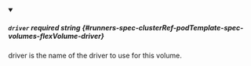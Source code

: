 
<details className="config-field" data-expandable="false" open>
<summary>

##### `driver` <span className="config-field-required" data-required="true">required</span> <span className="config-field-type">string</span> <span className="config-field-default"></span> <span className="config-field-enum"></span> {#runners-spec-clusterRef-podTemplate-spec-volumes-flexVolume-driver}

driver is the name of the driver to use for this volume.

</summary>



</details>
